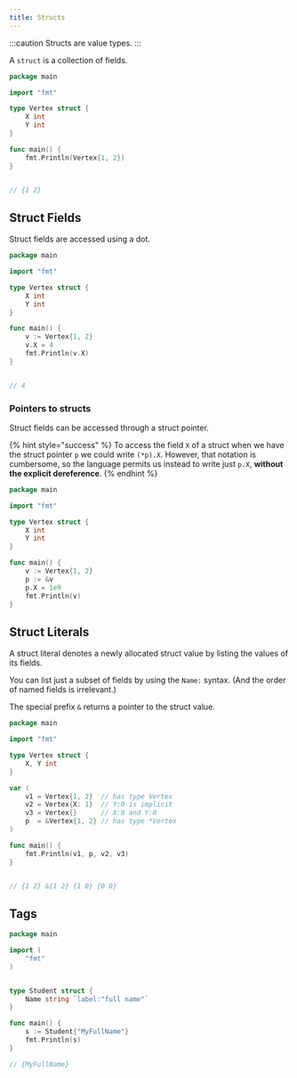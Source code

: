 ```yaml
---
title: Structs
---
```


:::caution
Structs are value types.
:::

 A `struct` is a collection of fields.

```go
package main

import "fmt"

type Vertex struct {
	X int
	Y int
}

func main() {
	fmt.Println(Vertex{1, 2})
}


// {1 2}
```

## Struct Fields

Struct fields are accessed using a dot.

```go
package main

import "fmt"

type Vertex struct {
	X int
	Y int
}

func main() {
	v := Vertex{1, 2}
	v.X = 4
	fmt.Println(v.X)
}


// 4
```

### Pointers to structs

Struct fields can be accessed through a struct pointer.

{% hint style="success" %}
To access the field `X` of a struct when we have the struct pointer `p` we could write `(*p).X`. However, that notation is cumbersome, so the language permits us instead to write just `p.X`, **without the explicit dereference**.
{% endhint %}

```go
package main

import "fmt"

type Vertex struct {
	X int
	Y int
}

func main() {
	v := Vertex{1, 2}
	p := &v
	p.X = 1e9
	fmt.Println(v)
}
```

## Struct Literals

A struct literal denotes a newly allocated struct value by listing the values of its fields.

You can list just a subset of fields by using the `Name:` syntax. \(And the order of named fields is irrelevant.\)

The special prefix `&` returns a pointer to the struct value.

```go
package main

import "fmt"

type Vertex struct {
	X, Y int
}

var (
	v1 = Vertex{1, 2}  // has type Vertex
	v2 = Vertex{X: 1}  // Y:0 is implicit
	v3 = Vertex{}      // X:0 and Y:0
	p  = &Vertex{1, 2} // has type *Vertex
)

func main() {
	fmt.Println(v1, p, v2, v3)
}


// {1 2} &{1 2} {1 0} {0 0}
```

## Tags

```go
package main

import (
	"fmt"
)


type Student struct {
	Name string `label:"full name"`
}

func main() {
	s := Student{"MyFullName"}
	fmt.Println(s)
}

// {MyFullName}
```
